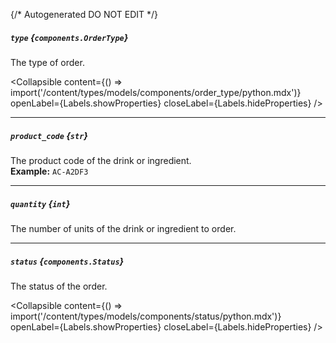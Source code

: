 {/* Autogenerated DO NOT EDIT  */}

##### `type` *{`components.OrderType`}*
The type of order.

<Collapsible content={() => import('/content/types/models/components/order_type/python.mdx')} openLabel={Labels.showProperties} closeLabel={Labels.hideProperties} />


---
##### `product_code` *{`str`}*
The product code of the drink or ingredient.
<br/>
**Example:** `AC-A2DF3`

---
##### `quantity` *{`int`}*
The number of units of the drink or ingredient to order.

---
##### `status` *{`components.Status`}*
The status of the order.

<Collapsible content={() => import('/content/types/models/components/status/python.mdx')} openLabel={Labels.showProperties} closeLabel={Labels.hideProperties} />



